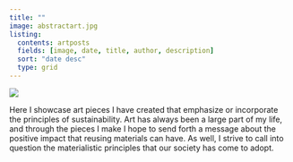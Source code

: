 ```yaml
---
title: ""
image: abstractart.jpg
listing:
  contents: artposts
  fields: [image, date, title, author, description]
  sort: "date desc"
  type: grid
---
```


![](pictures/artshowcase.png)

Here I showcase art pieces I have created that emphasize or incorporate the principles of sustainability. Art has always been a large part of my life, and through the pieces I make I hope to send forth a message about the positive impact that reusing materials can have. As well, I strive to call into question the materialistic principles that our society has come to adopt.
